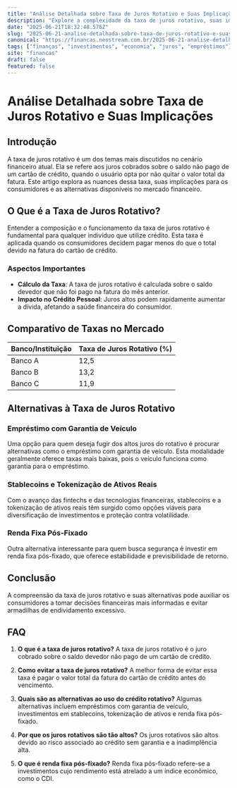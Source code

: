 ```yaml
---
title: "Análise Detalhada sobre Taxa de Juros Rotativo e Suas Implicações"
description: "Explore a complexidade da taxa de juros rotativo, suas implicações e alternativas como stablecoins e tokenização de ativos reais."
date: "2025-06-21T18:32:48.576Z"
slug: "2025-06-21-analise-detalhada-sobre-taxa-de-juros-rotativo-e-suas-implicacoes"
canonical: "https://financas.neostream.com.br/2025-06-21-analise-detalhada-sobre-taxa-de-juros-rotativo-e-suas-implicacoes"
tags: ["finanças", "investimentos", "economia", "juros", "empréstimos"]
site: "financas"
draft: false
featured: false
---
```


# Análise Detalhada sobre Taxa de Juros Rotativo e Suas Implicações

## Introdução

A taxa de juros rotativo é um dos temas mais discutidos no cenário financeiro atual. Ela se refere aos juros cobrados sobre o saldo não pago de um cartão de crédito, quando o usuário opta por não quitar o valor total da fatura. Este artigo explora as nuances dessa taxa, suas implicações para os consumidores e as alternativas disponíveis no mercado financeiro.

## O Que é a Taxa de Juros Rotativo?

Entender a composição e o funcionamento da taxa de juros rotativo é fundamental para qualquer indivíduo que utilize crédito. Esta taxa é aplicada quando os consumidores decidem pagar menos do que o total devido na fatura do cartão de crédito.

### Aspectos Importantes
- **Cálculo da Taxa**: A taxa de juros rotativo é calculada sobre o saldo devedor que não foi pago na fatura do mês anterior.
- **Impacto no Crédito Pessoal**: Juros altos podem rapidamente aumentar a dívida, afetando a saúde financeira do consumidor.

## Comparativo de Taxas no Mercado

| Banco/Instituição | Taxa de Juros Rotativo (%) |
|-------------------|----------------------------|
| Banco A           | 12,5                       |
| Banco B           | 13,2                       |
| Banco C           | 11,9                       |

## Alternativas à Taxa de Juros Rotativo

### Empréstimo com Garantia de Veículo
Uma opção para quem deseja fugir dos altos juros do rotativo é procurar alternativas como o empréstimo com garantia de veículo. Esta modalidade geralmente oferece taxas mais baixas, pois o veículo funciona como garantia para o empréstimo.

### Stablecoins e Tokenização de Ativos Reais
Com o avanço das fintechs e das tecnologias financeiras, stablecoins e a tokenização de ativos reais têm surgido como opções viáveis para diversificação de investimentos e proteção contra volatilidade.

### Renda Fixa Pós-Fixado
Outra alternativa interessante para quem busca segurança é investir em renda fixa pós-fixado, que oferece estabilidade e previsibilidade de retorno.

## Conclusão

A compreensão da taxa de juros rotativo e suas alternativas pode auxiliar os consumidores a tomar decisões financeiras mais informadas e evitar armadilhas de endividamento excessivo.

## FAQ

1. **O que é a taxa de juros rotativo?**
   A taxa de juros rotativo é o juro cobrado sobre o saldo devedor não pago de um cartão de crédito.

2. **Como evitar a taxa de juros rotativo?**
   A melhor forma de evitar essa taxa é pagar o valor total da fatura do cartão de crédito antes do vencimento.

3. **Quais são as alternativas ao uso do crédito rotativo?**
   Algumas alternativas incluem empréstimos com garantia de veículo, investimentos em stablecoins, tokenização de ativos e renda fixa pós-fixado.

4. **Por que os juros rotativos são tão altos?**
   Os juros rotativos são altos devido ao risco associado ao crédito sem garantia e a inadimplência alta.

5. **O que é renda fixa pós-fixado?**
   Renda fixa pós-fixado refere-se a investimentos cujo rendimento está atrelado a um índice econômico, como o CDI.
